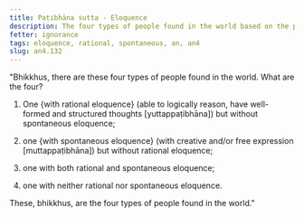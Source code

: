 ```yaml
---
title: Paṭibhāna sutta - Eloquence
description: The four types of people found in the world based on the presence or absence of rational and spontaneous eloquence.
fetter: ignorance
tags: eloquence, rational, spontaneous, an, an4
slug: an4.132
---
```


"Bhikkhus, there are these four types of people found in the world. What are the four?

1. One \{with rational eloquence} (able to logically reason, have well-formed and structured thoughts [yuttappaṭibhāna]) but without spontaneous eloquence;

2. one \{with spontaneous eloquence} (with creative and/or free expression [muttappaṭibhāna]) but without rational eloquence;

3. one with both rational and spontaneous eloquence;

4. one with neither rational nor spontaneous eloquence.

These, bhikkhus, are the four types of people found in the world."